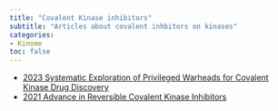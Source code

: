 ```yaml
---
title: "Covalent Kinase inhibitors"
subtitle: "Articles about covalent inhbitors on kinases"
categories:
- Kinome
toc: false
---
```

* [2023 Systematic Exploration of Privileged Warheads for Covalent Kinase Drug Discovery](https://doi.org/10.3390/ph15111322){target="_blank"}
* [2021 Advance in Reversible Covalent Kinase Inhibitors](https://doi.org/10.48550/arXiv.2106.11698){target="_blank"}



